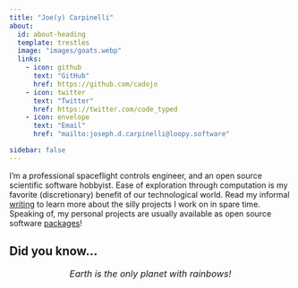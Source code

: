 ```yaml
---
title: "Joe(y) Carpinelli"
about:
  id: about-heading
  template: trestles
  image: "images/goats.webp"
  links:
    - icon: github
      text: "GitHub"
      href: https://github.com/cadojo
    - icon: twitter
      text: "Twitter"
      href: https://twitter.com/code_typed
    - icon: envelope
      text: "Email"
      href: "mailto:joseph.d.carpinelli@loopy.software"

sidebar: false
---
```


:::{#about-heading}

I'm a professional spaceflight controls engineer, and an open source
scientific software hobbyist. Ease of exploration through computation
is my favorite (discretionary) benefit of our technological world. Read
my informal [writing](/blog/) to learn more about the silly projects I 
work on in spare time. Speaking of, my personal projects are usually 
available as open source software [packages](/packages)! 


:::{.callout-note appearance="simple"}
## Did you know...

<div id="lead" class="lead" style="font-size: medium">
  <center><p><i>Earth is the only planet with rainbows!</p></i></center>
  <script>
    let facts = [
      'Our planet\'s sky glows blue!',
      'The Vatican has more popes per capita than anywhere else.',
      'There are more trees on Earth than stars in the Milky Way.',
      'Humans consume around 12 billion pounds of coffee per year.',
      'Earth is the only planet in our solar system with rainbows.',
      'Modern transisters are smaller than the wavelength of visible light.',
      'That shooting star you saw could\'ve been astronaut poop!',
      'In 2008, Norway knighted a penguin named Nils Olav.',
      'The most money ever paid for a cow in an auction was $1.3 million.',
      'Every year, about 98% of the atoms in your body are replaced.',
      'Elephants are the only mammals that can\'t jump.',
      'Elephants are the only mammals with four knees.',
      'American car horns beep in the tone of F.',
      'Cats can hear ultrasound.',
      'The Neanderthal\'s brain was bigger than yours. Sorry.',
      '1 in 5,000 north Atlantic lobsters are born bright blue.'
    ];
    let fact = facts[Math.floor(Math.random() * facts.length)];
    document.querySelector("#lead").innerHTML = "<i>" + fact + "</i>";
  </script>
</div>
:::

:::

